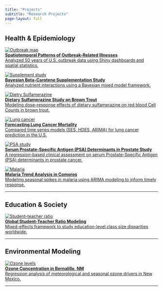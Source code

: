 ```yaml
---
title: "Projects"
subtitle: "Research Projects"
page-layout: full
---
```


## Health & Epidemiology

<div class="project-grid">

<a class="quarto-grid-item" href="https://ekubuafor28.shinyapps.io/Spatial/">
  <img src="files/images/map.jpg" alt="Outbreak map">
  <div class="card-title"><strong>Spatiotemporal Patterns of Outbreak-Related Illnesses</strong></div>
  <div class="card-description">Analyzed 50 years of U.S. outbreak data using Shiny dashboards and spatial statistics.</div>
</a>

<a class="quarto-grid-item" href="https://drive.google.com/file/d/1nqpqJttV87_weyMlGs0Q4zTefEtT7Wbw/view?usp=sharing">
  <img src="files/images/supplement.jpg" alt="Supplement study">
  <div class="card-title"><strong>Bayesian Beta-Carotene Supplementation Study</strong></div>
  <div class="card-description">Analyzed nutrient interactions using a Bayesian mixed model framework.</div>
</a>

<a class="quarto-grid-item" href="https://drive.google.com/file/d/1OlhaFkVkz2vKrLJ4HZWwfqN6SzjPRr_D/view?usp=sharing">
  <img src="files/images/SULF.jpg" alt="Dietry Sulfamerazine">
  <div class="card-title"><strong>Dietary Sulfamerazine Study on Brown Trout </strong></div>
  <div class="card-description">Modeling dose–response effects of dietary sulfamerazine on red blood Cell Counts in brown trout.</div>
</a>


<a class="quarto-grid-item" href="https://drive.google.com/file/d/1RFPNQ0ctz2Zea-7nzTEO_7yNASjlMVhE/view?usp=sharing">
  <img src="files/images/lung.jpg" alt="Lung cancer">
  <div class="card-title"><strong>Forecasting Lung Cancer Mortality</strong></div>
  <div class="card-description">Compared time series models (SES, HDES, ARIMA) for lung cancer prediction in the U.S.</div>
</a>

<a class="quarto-grid-item" href="https://drive.google.com/file/d/1_5tP27bYKeGQEJuR_itGKWOfLCCzEqY9/view?usp=sharing">
  <img src="files/images/PSA.jpg" alt=" PSA study">
  <div class="card-title"><strong>Serum Prostate-Specific Antigen (PSA) Determinants in Prostate Study</strong></div>
  <div class="card-description"> A regression-based clinical assessment on serum Prostate-Specific Antigen (PSA) determinants in prostate cancer.</div>
</a>

<a class="quarto-grid-item" href="https://drive.google.com/file/d/1p_RnayMAGJ64QkwlI8FEcoazQWlKNQvS/view?usp=sharing">
  <img src="files/images/malaria.jpg" alt="Malaria">
  <div class="card-title"><strong>Malaria Trend Analysis in Comoros</strong></div>
  <div class="card-description">Modeling seasonal spikes in malaria using ARIMA modeling to inform timely response.</div>
</a>




</div>

---

## Education & Society

<div class="project-grid">

<a class="quarto-grid-item" href="https://drive.google.com/file/d/1Sltcu5K1yMvTsYX4dPPzI80OVlVwu0IG/view?usp=sharing">
  <img src="files/images/teacher.jpg" alt="Student-teacher ratio">
  <div class="card-title"><strong>Global Student-Teacher Ratio Modeling</strong></div>
  <div class="card-description">Mixed-effects framework to study education-level class size disparities worldwide.</div>
</a>

</div>

---

## Environmental Modeling

<div class="project-grid">

<a class="quarto-grid-item" href="https://drive.google.com/file/d/15vwHGg0QBm7NhgQBq60YrDvCSX6hhEgP/view?usp=sharing">
  <img src="files/images/weather.jpg" alt="Ozone levels">
  <div class="card-title"><strong>Ozone Concentration in Bernalillo, NM</strong></div>
  <div class="card-description">Regression analysis of meteorological and seasonal ozone drivers in New Mexico.</div>
</a>

</div>


---

